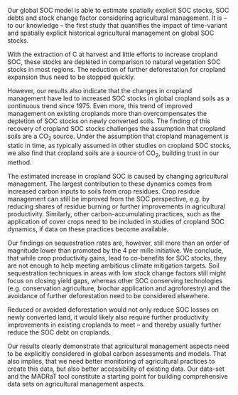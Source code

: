 \conclusions

Our global SOC model is able to estimate spatially explicit SOC stocks, SOC debts and stock change factor considering agricultural management. It is -- to our knowledge -- the first study that quantifies the impact of time-variant and spatially explicit historical agricultural management on global SOC stocks.

With the extraction of C at harvest and little efforts to increase cropland SOC, these stocks are depleted in comparison to natural vegetation SOC stocks in most regions. The reduction of further deforestation for cropland expansion thus need to be stopped quickly. 

However, our results also indicate that the changes in cropland management have led to increased SOC stocks in global cropland soils as a continuous trend since 1975. Even more, this trend of improved management on existing croplands more than overcompensates the depletion of SOC stocks on newly converted soils. The finding of this recovery of cropland SOC stocks challenges the assumption that cropland soils are a CO~2~ source. Under the assumption that cropland management is static in time, as typically assumed in other studies on cropland SOC stocks, we also find that cropland soils are a source of CO~2~, building trust in our method. 

The estimated increase in cropland SOC is caused by changing agricultural management. The largest contribution to these dynamics comes from increased carbon inputs to soils from crop residues. Crop residue management can still be improved from the SOC perspective, e.g. by reducing shares of residue burning or further improvements in agricultural productivity. Similarly, other carbon-accumulating practices, such as the application of cover crops need to be included in studies of cropland SOC dynamics, if data on these practices become available.

Our findings on sequestration rates are, however, still more than an order of magnitude lower than promoted by the 4 per mille initiative. We conclude, that while crop productivity gains, lead to co-benefits for SOC stocks, they are not enough to help meeting ambitious climate mitigation targets. Soil sequestration techniques in areas with low stock change factors still might focus on closing yield gaps, whereas other SOC conserving technologies (e.g. conservation agriculture, biochar application and agroforestry) and the avoidance of further deforestation need to be considered elsewhere.

Reduced or avoided deforestation would not only reduce SOC losses on newly converted land, it would likely also require further productivity improvements in existing croplands to meet -- and thereby usually further reduce the SOC debt on croplands.

Our results clearly demonstrate that agricultural management aspects need to be explicitly considered in global carbon assessments and models. That also implies, that we need better monitoring of agricultural practices to create this data, but also better accessibility of existing data. Our data-set and the MADRaT tool constitute a starting point for building comprehensive data sets on agricultural management aspects. 

